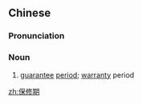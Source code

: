 ==Chinese==
{{zh-forms|type=21}}

===Pronunciation===
{{zh-pron
|m=bǎoxiū期
|cat=n
}}

===Noun===
{{zh-noun}}

# [[guarantee]] [[period]]; [[warranty]] period

[[zh:保修期]]